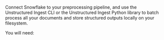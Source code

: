 Connect Snowflake to your preprocessing pipeline, and use the Unstructured Ingest CLI or the Unstructured Ingest Python library to batch process all your documents and store structured outputs locally on your filesystem.

You will need: 


<SharedSnowflake />
<SharedSnowflakeCLIAPI />